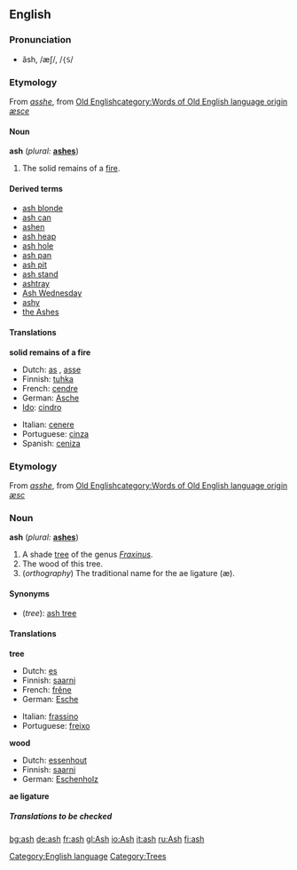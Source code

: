 {{See|Ash}}
==English==
[[Category:English language]]

===Pronunciation===
*ăsh, /æʃ/, /<tt>{S</tt>/

===Etymology===
From {{enm}} ''[[asshe]]'', from [[w:Old English language|Old English]][[category:Words of Old English language origin]] ''[[æsce]]''

====Noun====
'''ash''' (''plural:'' '''[[ashes]]''')

#The solid remains of a [[fire]].

====Derived terms====
*[[ash blonde]]
*[[ash can]]
*[[ashen]]<!--belongs on the page for "ashen": Polish-popiół-->
*[[ash heap]]
*[[ash hole]]
*[[ash pan]]
*[[ash pit]]
*[[ash stand]]
*[[ashtray]]
*[[Ash Wednesday]]
*[[ashy]]
*[[the Ashes]]<!--in cricket-->

====Translations====

'''solid remains of a fire'''
{{top}}
*Dutch: [[as#Dutch|as]] {{f}}, [[asse#Dutch|asse]] {{f}}
*Finnish: [[tuhka]]
*French: [[cendre]] {{m}}
*German: [[Asche]] {{f}}
*[[Ido]]: [[cindro]]
{{mid}}
*Italian: [[cenere]] {{f}}
*Portuguese: [[cinza]] {{f}}
*Spanish: [[ceniza]] {{f}}
{{bottom}}

===Etymology===
From {{enm}} ''[[asshe]]'', from [[w:Old English language|Old English]][[category:Words of Old English language origin]] ''[[æsc]]''

===Noun===
'''ash''' (''plural:'' '''[[ashes]]''')
#A shade [[tree]] of the genus ''[[Fraxinus]]''.
#The wood of this tree.
#(''orthography'') The traditional name for the ae ligature (æ).

====Synonyms====
*(''tree''): [[ash tree]]

====Translations====

'''tree'''
{{top}}
*Dutch: [[es#Dutch|es]] {{m}}
*Finnish: [[saarni]]
*French: [[frêne]] {{m}}
*German: [[Esche]] {{f}}
{{mid}}
*Italian: [[frassino]] {{m}}
*Portuguese: [[freixo]] {{m}}
{{bottom}}

'''wood'''
{{top}}
*Dutch: [[essenhout]] {{n}}
*Finnish: [[saarni]]
*German: [[Eschenholz]] {{n}}
{{mid}}
{{bottom}}

'''ae ligature'''
{{top}}
{{mid}}
{{bottom}}

=====Translations to be checked=====
<!--remove this section when all translations have been put inot the appropriate table(s)
{{checktrans}}

*Arabic: [[رماد]], [[سكن]], [[شجرة الدردار]], [[شحوب]]
*[[Basque]]: [[errauts]] (1), [[lizar]] (3), [[lizarki]] (4) ([http://eu.wiktionary.org/wiki/lizar lizar], [http://eu.wiktionary.org/wiki/lizarki lizarki])
*Bulgarian: [[пръст]] {{f}} (1), [[ясен]] {{m}} (3), [[ясеново дърво]] {{n}} (4)
*Chinese: [[灰]] (huí), [[灰烬]](1); [[桉]], [[桉树]] (3)
*Czech: [[popel]]  {{m}}  (1),  [[jasan]]  {{m}} (3),  [[jasanové dřevo]]  {{n}} (4)
*Estonian: [[tuhk]] (1), [[saar#Estonian|saar]] (3)
*Japanese: [[灰]] ([[はい]], hai), [[灰燼]] (かいじん, kaijin), [[灰がら]] (はいがら, haigara) (1); [[とねりこ]] (3)
*[[Navajo]]: [[łeeh]] (into ashes)
*Polish: [[popi&#243;&#322;]] {{m}} (1) , [[jesion]] {{m}} (3)
*Romanian: [[cenuşă]] {{f}} (1)
*Slovak: [[popol]]  {{m}} (1),  [[jaseň]]  {{m}} (3),   [[jaseňové drevo]]  {{n}} (4)

===See also===
*[[w:ash|Wikipedia article on ash (from a fire)]]
*[[w:ash tree|Wikipedia article on ash trees]]
*[[Yggdrasil]]

[[bg:ash]]
[[de:ash]]
[[gl:ash]]
[[io:ash]]
[[it:ash]]
[[fi:ash]]-->

[[Category:Trees]]
[[bg:ash]]
[[de:ash]]
[[fr:ash]]
[[gl:Ash]]
[[io:Ash]]
[[it:ash]]
[[ru:Ash]]
[[fi:ash]]